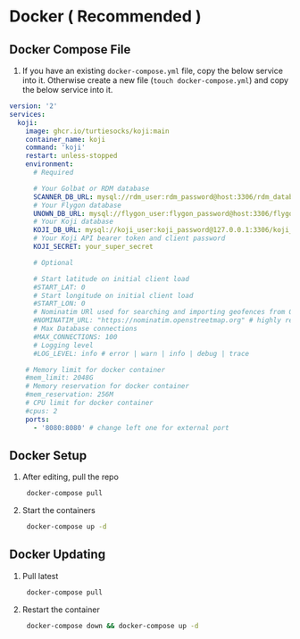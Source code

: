# Docker ( Recommended )

## Docker Compose File

1. If you have an existing `docker-compose.yml` file, copy the below service into it. Otherwise create a new file (`touch docker-compose.yml`) and copy the below service into it.

```yml
version: '2'
services:
  koji:
    image: ghcr.io/turtiesocks/koji:main
    container_name: koji
    command: 'koji'
    restart: unless-stopped
    environment:
      # Required

      # Your Golbat or RDM database
      SCANNER_DB_URL: mysql://rdm_user:rdm_password@host:3306/rdm_database
      # Your Flygon database
      UNOWN_DB_URL: mysql://flygon_user:flygon_password@host:3306/flygon_database
      # Your Koji database
      KOJI_DB_URL: mysql://koji_user:koji_password@127.0.0.1:3306/koji_database
      # Your Koji API bearer token and client password
      KOJI_SECRET: your_super_secret

      # Optional

      # Start latitude on initial client load
      #START_LAT: 0
      # Start longitude on initial client load
      #START_LON: 0
      # Nominatim URl used for searching and importing geofences from OSM
      #NOMINATIM_URL: "https://nominatim.openstreetmap.org" # highly recommended using your own
      # Max Database connections
      #MAX_CONNECTIONS: 100
      # Logging level
      #LOG_LEVEL: info # error | warn | info | debug | trace

    # Memory limit for docker container
    #mem_limit: 2048G
    # Memory reservation for docker container
    #mem_reservation: 256M
    # CPU limit for docker container
    #cpus: 2
    ports:
      - '8080:8080' # change left one for external port
```

## Docker Setup

1. After editing, pull the repo

   ```bash
    docker-compose pull
   ```

1. Start the containers

   ```bash
    docker-compose up -d
   ```

## Docker Updating

1. Pull latest

   ```bash
    docker-compose pull
   ```

2. Restart the container

   ```bash
    docker-compose down && docker-compose up -d
   ```
